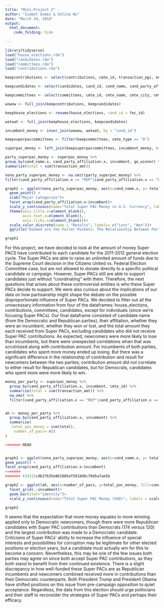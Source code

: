 ```yaml
---
title: "Mini-Project 2"
author: "Isabel Gomez & Selina Ho"
date: "March 24, 2018"
output: 
  html_document:
    code_folding: hide
    
---
```


```r
library(tidyverse)
load("house_elections.rda")
load("candidates.rda")
load("committees.rda")
load("contributions.rda")
```

```r
keepcontributions <- select(contributions, cmte_id, transaction_pgi, entity_type, name, city, state, zip_code, transaction_dt, transaction_amt, other_id, cand_id)

keepcandidates <- select(candidates, cand_id, cand_name, cand_party_affiliation, cand_election_yr, cand_office_state, cand_office, cand_office_district, cand_ici, cand_pcc)

keepcommittees <- select(committees, cmte_id, cmte_name, cmte_city, cmte_state, cmte_zip, cmte_dsgn, cmte_type, cmte_party_affiliation, cand_id)

wowow <- full_join(keepcontributions, keepcandidates)

keephouse_elections <- rename(house_elections, cand_id = fec_id)

watwat <- full_join(keephouse_elections, keepcandidates)

incumbent_money <- inner_join(wowow, watwat, by = "cand_id")

keepsuperpaccommittees <- filter(keepcommittees, cmte_type == "O")

superpac_money <- left_join(keepsuperpaccommittees, incumbent_money, by="cmte_id")
```
```r
party_superpac_money <- superpac_money %>%
group_by(cand_name.x, cand_party_affiliation.x, incumbent, ge_winner) %>%
summarize(total = sum(transaction_amt))

nona_party_superpac_money <- na.omit(party_superpac_money) %>%
filter(cand_party_affiliation.x == "REP"|cand_party_affiliation.x == "DEM")

graph1 <- ggplot(nona_party_superpac_money, aes(x=cand_name.x, y= total, col=ge_winner)) +
  geom_point() +  
  xlab("Major Categories")+
  facet_wrap(cand_party_affiliation.x~incumbent)+
  scale_y_continuous(name="Total Super PAC Money in U.S. Currency", labels = scales::comma)+
  theme(axis.title.x=element_blank(),
        axis.text.x=element_blank(),
        axis.ticks.x=element_blank())+
  scale_color_discrete(name = "Results", labels= c("Lost", "Won"))+
  ggtitle("Doomed are the Fuller Pockets: The Relationship Between Party, Incumbency, Super PAC Contributions and Electoral Success")

graph1
```
For this project, we have decided to look at the amount of money Super PACS have contributed to each candidate for the 2011-2012 general election cycle. The Super PACs are able to raise an unlimited amount of funds due to the Supreme Court decision in the Citizens United vs. Federal Election Committee case, but are not allowed to donate directly to a specific political candidate or campaign. However, Super PACs still are able to support candidates just without “coordinating” with them. Therefore, the next questions that arises about these controversial entities is who these Super PACs decide to support. We were also curious about the implications of our data on how partisanship might shape the debate on the possible disproportionate influence of Super PACs. We decided to filter out all the unnecessary information from four of the dataframes: house_elections, contributions, committees, candidates, except for individuals (since we’re focusing Super PACs). Our final dataframe consisted of candidate name (from the Democratic and Republican parties), their affiliation, whether they were an incumbent, whether they won or lost, and the total amount they each received from Super PACs, excluding candidates who did not receive Super PAC contributions. As expected, newcomers were more likely to lose than incumbents, but there were unexpected correlations when that was scrutinized along with contribution amount. For incumbents of both parties, candidates who spent more money ended up losing. But there was a significant difference in the relationship of contribution and result for newcomers between the two parties; contribution amount did not correlate to either result for Republican candidates, but for Democrats, candidates who spent more were more likely to win. 
```r
money_per_party <- superpac_money %>%
  group_by(cand_party_affiliation.x, incumbent, cmte_id) %>%
  summarize(total = sum(transaction_amt)) %>%
  na.omit %>%
  filter(cand_party_affiliation.x == "REP"|cand_party_affiliation.x == "DEM")


ah <- money_per_party %>%
  group_by(cand_party_affiliation.x, incumbent) %>%
  summarize(
   total_pac_money = sum(total),
    number_of_pacs= n()
)

<<<<<<< HEAD


graph1 <- ggplot(nona_party_superpac_money, aes(x=cand_name.x, y= total, col=ge_winner)) +
geom_point() +
facet_wrap(cand_party_affiliation.x~incumbent)
=======
>>>>>>> 614315cdb27635e861885ef5918d8c70d5a7ae5b

graph2 <- ggplot(ah, aes(x=number_of_pacs, y=total_pac_money, fill=cand_party_affiliation.x)) +
  facet_grid(.~incumbent)+
  geom_bar(stat="identity")+
  scale_y_continuous(name="Total Super PAC Money (USD)", labels = scales::comma)

graph2
```

It seems that the expectation that more money equates to more winning applied only to Democratic newcomers, though there were more Republican candidates with Super PAC contributions than Democrats (174 versus 120) and the largest contribution was made to a Democratic candidate. Criticisms of Super PACs’ ability to increase the influence of special interests and possibilities for corruption may be legitimate for other elected positions or election years, but a candidate must actually win for this to become a concern. Nevertheless, this may be one of the few issues both parties may agree on since both accept Super PAC contributions, as they both stand to benefit from their continued existence. There is a slight discrepancy in how well-funded these Super PACs are as Republican incumbents and newcomers combined received more in contributions than their Democratic counterparts. Both President Trump and President Obama have shifted positions on this issue from pre-campaign opposition to quiet acceptance. Regardless, the data from this election should urge politicians and their staff to reconsider the strategies of Super PACs and perhaps their efficacy.
